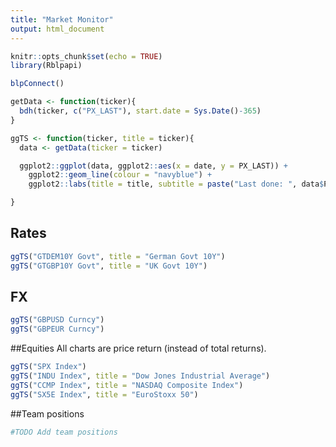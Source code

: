 ```yaml
---
title: "Market Monitor"
output: html_document
---
```


```r
knitr::opts_chunk$set(echo = TRUE)
library(Rblpapi)

blpConnect()

getData <- function(ticker){
  bdh(ticker, c("PX_LAST"), start.date = Sys.Date()-365)
}

ggTS <- function(ticker, title = ticker){
  data <- getData(ticker = ticker)

  ggplot2::ggplot(data, ggplot2::aes(x = date, y = PX_LAST)) +
    ggplot2::geom_line(colour = "navyblue") +
    ggplot2::labs(title = title, subtitle = paste("Last done: ", data$PX_LAST[length(data$PX_LAST)]), y = "Price", x = "Date")

}

```

## Rates
```r
ggTS("GTDEM10Y Govt", title = "German Govt 10Y")
ggTS("GTGBP10Y Govt", title = "UK Govt 10Y")
```

## FX 
```r
ggTS("GBPUSD Curncy")
ggTS("GBPEUR Curncy")
```

##Equities
All charts are price return (instead of total returns).

```r
ggTS("SPX Index")
ggTS("INDU Index", title = "Dow Jones Industrial Average")
ggTS("CCMP Index", title = "NASDAQ Composite Index")
ggTS("SX5E Index", title = "EuroStoxx 50")
```

##Team positions
```r
#TODO Add team positions
```
